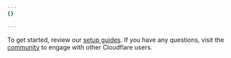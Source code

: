 ```yaml
---
{}

---
```


To get started, review our [setup guides](/bots/get-started/). If you have any questions, visit the [community](https://community.cloudflare.com/) to engage with other Cloudflare users.
